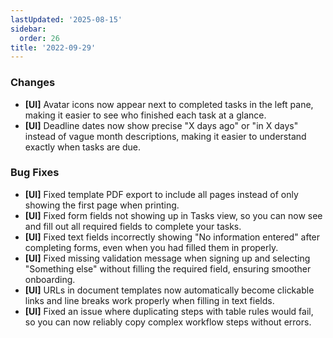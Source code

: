 ```yaml
---
lastUpdated: '2025-08-15'
sidebar:
  order: 26
title: '2022-09-29'
---
```


### Changes

- **[UI]** Avatar icons now appear next to completed tasks in the left pane, making it easier to see who finished each task at a glance.
- **[UI]** Deadline dates now show precise "X days ago" or "in X days" instead of vague month descriptions, making it easier to understand exactly when tasks are due.

### Bug Fixes

- **[UI]** Fixed template PDF export to include all pages instead of only showing the first page when printing.
- **[UI]** Fixed form fields not showing up in Tasks view, so you can now see and fill out all required fields to complete your tasks.
- **[UI]** Fixed text fields incorrectly showing "No information entered" after completing forms, even when you had filled them in properly.
- **[UI]** Fixed missing validation message when signing up and selecting "Something else" without filling the required field, ensuring smoother onboarding.
- **[UI]** URLs in document templates now automatically become clickable links and line breaks work properly when filling in text fields.
- **[UI]** Fixed an issue where duplicating steps with table rules would fail, so you can now reliably copy complex workflow steps without errors.
